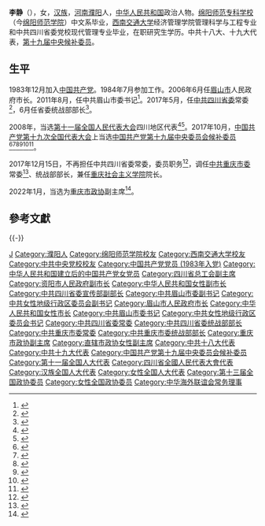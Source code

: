 {{otheruses|李靜}}
'''李静'''（{{bd|1962年|7月||catIdx=Li李}}），女，[[汉族|汉族]]，[[河南省|河南]][[濮阳市|濮阳]]人，[[中华人民共和国|中华人民共和国]]政治人物。[[绵阳师范学院|绵阳师范专科学校]]（今[[绵阳师范学院|绵阳师范学院]]）中文系毕业，[[西南交通大学|西南交通大学]]经济管理学院管理科学与工程专业和中共四川省委党校现代管理专业毕业，在职研究生学历。中共十八大、十九大代表，[[中国共产党第十九届中央委员会候补委员列表|第十九届中央候补委员]]。

== 生平 ==
1983年12月加入[[中国共产党|中国共产党]]。1984年7月参加工作。2006年6月任[[眉山市|眉山市]]人民政府市长。2011年8月，任中共眉山市委书记<ref>{{cite web|url=http://www.thepaper.cn/newsDetail_forward_1566875|title=李静当选四川眉山市委书记，罗佳明、黄剑东当选市委副书记|accessdate=2016-11-23|author=|date=2016-11-23|publisher=澎湃新闻|archive-date=2019-06-04|archive-url=https://web.archive.org/web/20190604085807/http://www.thepaper.cn/newsDetail_forward_1566875|dead-url=no}}</ref>。2017年5月，任[[中国共产党四川省委员会|中共四川省委]]常委<ref>{{cite web|url=http://district.ce.cn/newarea/sddy/201705/27/t20170527_23299324.shtml|title=四川新一届省委常委名单(书记王东明 副书记尹力、邓小刚)|accessdate=2017-05-27|author=|date=2017-05-27|publisher=中国经济网|language=|archive-date=2017-06-08|archive-url=https://web.archive.org/web/20170608022222/http://district.ce.cn/newarea/sddy/201705/27/t20170527_23299324.shtml|dead-url=no}}</ref>，6月任省委统战部部长<ref>{{cite web|url=http://district.ce.cn/newarea/sddy/201706/13/t20170613_23595712.shtml|title=李静任四川省委统战部部长 崔保华不再担任(简历)|accessdate=2017-06-13|author=|date=2017-06-13|publisher=中国经济网|language=|archive-date=2019-06-08|archive-url=https://web.archive.org/web/20190608194652/http://district.ce.cn/newarea/sddy/201706/13/t20170613_23595712.shtml|dead-url=no}}</ref>。

2008年，当选[[第十一届全国人民代表大会|第十一届全国人民代表大会]]四川地区代表<ref>{{cite web|url=http://news.xinhuanet.com/ziliao/2008-03/03/content_7708230.htm?node=36628|title=第十一届全国人大代表|accessdate=2014-01-07|author=|date=2008-03-03|publisher=新华网|archive-date=2014-01-10|archive-url=https://web.archive.org/web/20140110211415/http://news.xinhuanet.com/ziliao/2008-03/03/content_7708230.htm?node=36628|dead-url=no}}</ref><ref>{{cite news|title=全国人大代表信息-李静|url=http://210.82.31.1:8084/delegate/viewDelegate.action?dbid=112175|accessdate=2013-04-05|newspaper=全国人大网|archive-url=https://web.archive.org/web/20140522092648/http://www.npc.gov.cn/delegate/viewDelegate.action?dbid=112175|archive-date=2014-05-22|dead-url=yes}}</ref>。2017年10月，[[中国共产党第十九次全国代表大会|中国共产党第十九次全国代表大会]]上当选[[中国共产党第十九届中央委员会候补委员列表|中国共产党第十九届中央委员会候补委员]]<ref>{{cite news |title=中国共产党第十九届中央委员会候补委员名单（172名） |url=https://news.gmw.cn/2017-10/25/content_26593954.htm |accessdate=2021-08-18 |work=光明日报 |agency=光明网 |archive-date=2021-08-18 |archive-url=https://web.archive.org/web/20210818074600/https://news.gmw.cn/2017-10/25/content_26593954.htm |dead-url=no }}</ref><ref>{{cite news |title=十九届中央委员、候补委员、中央纪委委员名单 |url=http://news.cri.cn/20171024/f3e85cce-38bb-818d-ce36-bd4c66d0d4c6.html |accessdate=2021-08-18 |work=国际在线 |agency=国际在线 |archive-date=2021-08-18 |archive-url=https://web.archive.org/web/20210818074542/http://news.cri.cn/20171024/f3e85cce-38bb-818d-ce36-bd4c66d0d4c6.html |dead-url=no }}</ref><ref>{{cite news |title=十九大受权发布：中国共产党第十九届中央委员会候补委员名单 |url=http://www.xinhuanet.com//politics/19cpcnc/2017-10/24/c_1121848883.htm |accessdate=2021-08-18 |work=新华网 |agency=新华网 |archive-date=2018-12-09 |archive-url=https://web.archive.org/web/20181209124324/http://www.xinhuanet.com//politics/19cpcnc/2017-10/24/c_1121848883.htm |dead-url=no }}</ref><ref>{{cite news |title=中国共产党第十九届中央委员会候补委员名单 |url=http://guoqing.china.com.cn/zy/2018-03/01/content_50628437.htm |accessdate=2021-08-18 |work=中国网 |agency=中国网 |archive-date=2021-08-18 |archive-url=https://web.archive.org/web/20210818074045/http://guoqing.china.com.cn/zy/2018-03/01/content_50628437.htm |dead-url=no }}</ref><ref>{{cite news |title=中国共产党第十九届中央委员会候补委员名单 |url=http://www.gov.cn/guoqing/2017-10/24/content_5432328.htm |accessdate=2021-08-18 |work=中国政府网 |agency=中国政府网 |archive-date=2020-08-05 |archive-url=https://web.archive.org/web/20200805131505/http://www.gov.cn/guoqing/2017-10/24/content_5432328.htm |dead-url=no }}</ref><ref>{{cite news |title=中国共产党第十九届中央委员会候补委员名单 |url=https://china.huanqiu.com/article/9CaKrnK5yXI |accessdate=2021-08-18 |work=环球网 |agency=环球网 |archive-date=2021-08-18 |archive-url=https://web.archive.org/web/20210818074045/https://china.huanqiu.com/article/9CaKrnK5yXI |dead-url=no }}</ref>。

2017年12月15日，不再担任中共四川省委常委，委员职务<ref>{{cite news|title=快讯！田向利同志任中共四川省委常委|url=http://sc.people.com.cn/n2/2017/1215/c345514-31037083.html|publisher=人民网|accessdate=2017年12月15日|archive-date=2017年12月16日|archive-url=https://web.archive.org/web/20171216034454/http://sc.people.com.cn/n2/2017/1215/c345514-31037083.html|dead-url=no}}</ref>，调任[[中共重庆市委|中共重庆市委]]常委<ref>{{cite news|title=重庆来了位女常委 中央批准李静任重庆市委常委|url=http://news.sina.com.cn/c/nd/2017-12-16/doc-ifypsvkp3740536.shtml|publisher=新浪新闻|accessdate=2017年12月16日|archive-date=2019-06-05|archive-url=https://web.archive.org/web/20190605132313/http://news.sina.com.cn/c/nd/2017-12-16/doc-ifypsvkp3740536.shtml|dead-url=no}}</ref>、统战部部长，兼任[[重庆社会主义学院|重庆社会主义学院]]院长。

2022年1月，当选为[[重庆市政协|重庆市政协]]副主席<ref>{{Cite web|title=李静、段成刚当选重庆市政协副主席(简历)_中国经济网——国家经济门户|url=http://district.ce.cn/newarea/sddy/202201/21/t20220121_37277962.shtml|access-date=2022-01-21|work=district.ce.cn|archive-date=2022-01-22|archive-url=https://web.archive.org/web/20220122170021/http://district.ce.cn/newarea/sddy/202201/21/t20220121_37277962.shtml|dead-url=no}}</ref>。

== 參考文獻 ==
{{reflist}}

{{-}}
{{start box}}
{{s-ppo|cpc}}
{{s-before|[[陶长海|陶长海]]}}
{{s-title|[[中国共产党重庆市委员会|中国共产党重庆市委员会]]统一战线工作部部长|2018年1月－2022年6月}}
{{s-after|[[卢红|卢红]]}}
{{s-before|[[崔保华|崔保华]]}}
{{s-title|[[中国共产党四川省委员会|中国共产党四川省委员会]]统一战线工作部部长|2017年6月－2017年12月}}
{{s-after|[[田向利|田向利]]}}
{{s-before|[[蒋仁富|蒋仁富]]}}
{{s-title|[[中国共产党眉山市委员会|中国共产党眉山市委员会]]书记|2011年8月－2017年6月}}
{{s-after|[[慕新海|慕新海]]}}
{{s-gov|prc}}
{{s-before|[[崔保华|崔保华]]}}
{{s-title|[[眉山市人民政府|眉山市人民政府]]市长|2006年6月－2011年11月}}
{{s-after|[[宋朝华|宋朝华]]}}
{{end box}}
{{重庆市领导人}}
{{Navboxes 
| title  = 李静在[[中华海外联谊会|中华海外联谊会]]的职务
| list1  =
{{中华海外联谊会第五届理事会}}
}}

{{Authority control}}
{{DEFAULTSORT:Li李}}
[[Category:李姓|J]]
[[Category:濮阳人|Category:濮阳人]]
[[Category:绵阳师范学院校友|Category:绵阳师范学院校友]]
[[Category:西南交通大学校友|Category:西南交通大学校友]]
[[Category:中共中央党校校友|Category:中共中央党校校友]]
[[Category:中国共产党党员_(1983年入党)|Category:中国共产党党员 (1983年入党)]]
[[Category:中华人民共和国建立后的中国共产党女党员|Category:中华人民共和国建立后的中国共产党女党员]]
[[Category:四川省总工会副主席|Category:四川省总工会副主席]]
[[Category:资阳市人民政府副市长|Category:资阳市人民政府副市长]]
[[Category:中华人民共和国女性副市长|Category:中华人民共和国女性副市长]]
[[Category:中共四川省委宣传部副部长|Category:中共四川省委宣传部副部长]]
[[Category:中共眉山市委副书记|Category:中共眉山市委副书记]]
[[Category:中共女性地级行政区委员会副书记|Category:中共女性地级行政区委员会副书记]]
[[Category:眉山市人民政府市长|Category:眉山市人民政府市长]]
[[Category:中华人民共和国女性市长|Category:中华人民共和国女性市长]]
[[Category:中共眉山市委书记|Category:中共眉山市委书记]]
[[Category:中共女性地级行政区委员会书记|Category:中共女性地级行政区委员会书记]]
[[Category:中共四川省委常委|Category:中共四川省委常委]]
[[Category:中共四川省委统战部部长|Category:中共四川省委统战部部长]]
[[Category:中共重庆市委常委|Category:中共重庆市委常委]]
[[Category:中共重庆市委统战部部长|Category:中共重庆市委统战部部长]]
[[Category:重庆市政协副主席|Category:重庆市政协副主席]]
[[Category:直辖市政协女性副主席|Category:直辖市政协女性副主席]]
[[Category:中共十八大代表|Category:中共十八大代表]]
[[Category:中共十九大代表|Category:中共十九大代表]]
[[Category:中国共产党第十九届中央委员会候补委员|Category:中国共产党第十九届中央委员会候补委员]]
[[Category:第十一届全国人大代表|Category:第十一届全国人大代表]]
[[Category:四川省全國人民代表大會代表|Category:四川省全國人民代表大會代表]]
[[Category:汉族全国人大代表|Category:汉族全国人大代表]]
[[Category:女性全国人大代表|Category:女性全国人大代表]]
[[Category:第十三届全国政协委员|Category:第十三届全国政协委员]]
[[Category:女性全国政协委员|Category:女性全国政协委员]]
[[Category:中华海外联谊会常务理事|Category:中华海外联谊会常务理事]]
